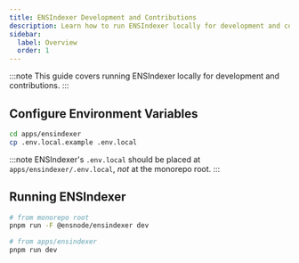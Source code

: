```yaml
---
title: ENSIndexer Development and Contributions
description: Learn how to run ENSIndexer locally for development and contributions.
sidebar:
  label: Overview
  order: 1
---
```



:::note
This guide covers running ENSIndexer locally for development and contributions.
:::

## Configure Environment Variables

```bash
cd apps/ensindexer
cp .env.local.example .env.local
```

:::note
ENSIndexer's `.env.local` should be placed at `apps/ensindexer/.env.local`, _not_ at the monorepo root.
:::

<LinkCard
  title="ENSIndexer Configuration Options"
  href="/ensindexer/usage/configuration"
/>

## Running ENSIndexer

```bash
# from monorepo root
pnpm run -F @ensnode/ensindexer dev

# from apps/ensindexer
pnpm run dev
```
